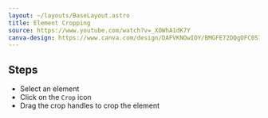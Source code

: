 ```yaml
---
layout: ~/layouts/BaseLayout.astro
title: Element Cropping
source: https://www.youtube.com/watch?v=_XOWhA1dK7Y
canva-design: https://www.canva.com/design/DAFVKNOwIOY/BMGFE72DQgOFC0S7QJBuTg/edit
---
```


## Steps

- Select an element
- Click on the `Crop` icon
- Drag the crop handles to crop the element
